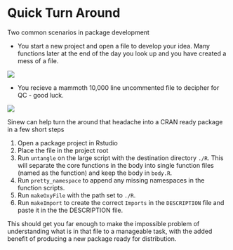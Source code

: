 # Quick Turn Around

Two common scenarios in package development 

  - You start a new project and open a file to develop your idea. Many functions later at the end of the day you look up and you have created a mess of a file. 
  
![](https://github.com/metrumresearchgroup/sinew/blob/master/Miscellaneous/Guy-Tangled-in-Lights.jpg?raw=true)

  - You recieve a mammoth 10,000 line uncommented file to decipher for QC - good luck. 
  
![](https://github.com/metrumresearchgroup/sinew/blob/master/Miscellaneous/xmaslights.gif?raw=true)
  
Sinew can help turn the around that headache into a CRAN ready package in a few short steps

  1. Open a package project in Rstudio
  2. Place the file in the project root
  3. Run `untangle` on the large script with the destination directory `./R`. This will separate the core functions in the body into single function files (named as the function) and keep the body in `body.R`. 
  4. Run `pretty_namespace` to append any missing namespaces in the function scripts.
  5. Run `makeOxyFile` with the path set to `./R`.
  6. Run `makeImport` to create the correct `Imports` in the `DESCRIPTION` file and paste it in the the DESCRIPTION file. 
  
This should get you far enough to make the impossible problem of understanding what is in that file to a manageable task, with the added benefit of producing a new package ready for distribution.  
  